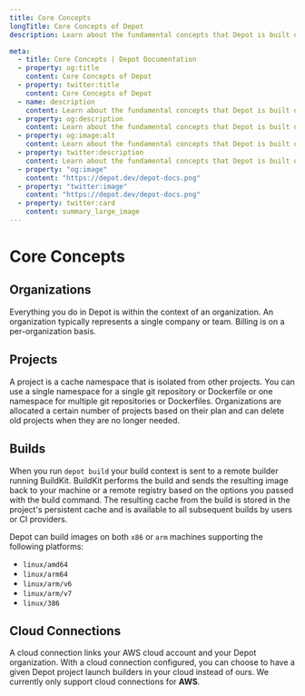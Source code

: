 ```yaml
---
title: Core Concepts
longTitle: Core Concepts of Depot
description: Learn about the fundamental concepts that Depot is built on for faster Docker image builds.

meta:
  - title: Core Concepts | Depot Documentation
  - property: og:title
    content: Core Concepts of Depot
  - property: twitter:title
    content: Core Concepts of Depot
  - name: description
    content: Learn about the fundamental concepts that Depot is built on for faster Docker image builds.
  - property: og:description
    content: Learn about the fundamental concepts that Depot is built on for faster Docker image builds.
  - property: og:image:alt
    content: Learn about the fundamental concepts that Depot is built on for faster Docker image builds.
  - property: twitter:description
    content: Learn about the fundamental concepts that Depot is built on for faster Docker image builds.
  - property: "og:image"
    content: "https://depot.dev/depot-docs.png"
  - property: "twitter:image"
    content: "https://depot.dev/depot-docs.png"
  - property: twitter:card
    content: summary_large_image
---
```


# Core Concepts

## Organizations

Everything you do in Depot is within the context of an organization. An organization typically represents a single company or team. Billing is on a per-organization basis.

## Projects

A project is a cache namespace that is isolated from other projects. You can use a single namespace for a single git repository or Dockerfile or one namespace for multiple git repositories or Dockerfiles.
Organizations are allocated a certain number of projects based on their plan and can delete old projects when they are no longer needed.

## Builds

When you run `depot build` your build context is sent to a remote builder running BuildKit. BuildKit performs the build and sends the resulting image back to your machine or a remote registry based on the options you passed with the build command. The resulting cache from the build is stored in the project's persistent cache and is available to all subsequent builds by users or CI providers.

Depot can build images on both `x86` or `arm` machines supporting the following platforms:

- `linux/amd64`
- `linux/arm64`
- `linux/arm/v6`
- `linux/arm/v7`
- `linux/386`

## Cloud Connections

A cloud connection links your AWS cloud account and your Depot organization. With a cloud connection configured, you can choose to have a given Depot project launch builders in your cloud instead of ours. We currently only support cloud connections for **AWS**.
